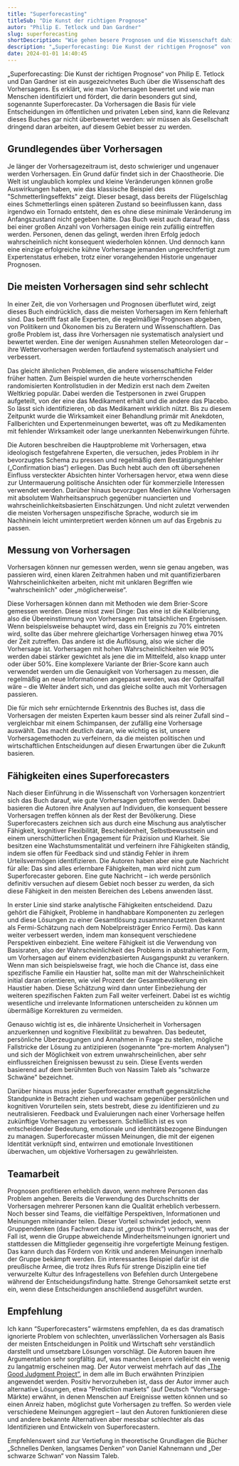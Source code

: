 ```yaml
---
title: "Superforecasting"
titleSub: "Die Kunst der richtigen Prognose"
autor: "Philip E. Tetlock und Dan Gardner"
slug: superforecasting
shortDescription: "Wie gehen besere Prognosen und die Wissenschaft dahinter."
description: "„Superforecasting: Die Kunst der richtigen Prognose“ von Philip E. Tetlock und Dan Gardner ist ein überaus interessantes Buch über die Wissenschaft der Vorhersage, wie man Vorhersagen verbessern kann und warum man keiner Vorhersage glauben sollte, wenn die Person dahinter nicht eine Liste all ihrer richtigen und falschen Vorhersagen aus der Vergangenheit bereitstellt."
date: 2024-01-01 14:40:45
---
```


„Superforecasting: Die Kunst der richtigen Prognose“ von Philip E. Tetlock und Dan Gardner ist ein ausgezeichnetes Buch über die Wissenschaft des Vorhersagens. Es erklärt, wie man Vorhersagen bewertet und wie man Menschen identifiziert und fördert, die darin besonders gut sind, sogenannte Superforecaster. Da Vorhersagen die Basis für viele Entscheidungen im öffentlichen und privaten Leben sind, kann die Relevanz dieses Buches gar nicht überbewertet werden: wir müssen als Gesellschaft dringend daran arbeiten, auf diesem Gebiet besser zu werden.

## Grundlegendes über Vorhersagen
Je länger der Vorhersagezeitraum ist, desto schwieriger und ungenauer werden Vorhersagen. Ein Grund dafür findet sich in der Chaostheorie. Die Welt ist unglaublich komplex und kleine Veränderungen können große Auswirkungen haben, wie das klassische Beispiel des "Schmetterlingseffekts" zeigt. Dieser besagt, dass bereits der Flügelschlag eines Schmetterlings einen späteren Zustand so beeinflussen kann, dass irgendwo ein Tornado entsteht, den es ohne diese minimale Veränderung im Anfangszustand nicht gegeben hätte. Das Buch weist auch darauf hin, dass bei einer großen Anzahl von Vorhersagen einige rein zufällig eintreffen werden. Personen, denen das gelingt, werden ihren Erfolg jedoch wahrscheinlich nicht konsequent wiederholen können. Und dennoch kann eine einzige erfolgreiche kühne Vorhersage jemanden ungerechtfertigt zum Expertenstatus erheben, trotz einer vorangehenden Historie ungenauer Prognosen.

## Die meisten Vorhersagen sind sehr schlecht
In einer Zeit, die von Vorhersagen und Prognosen überflutet wird, zeigt dieses Buch eindrücklich, dass die meisten Vorhersagen im Kern fehlerhaft sind. Das betrifft fast alle Experten, die regelmäßige Prognosen abgeben, von Politikern und Ökonomen bis zu Beratern und Wissenschaftlern. Das große Problem ist, dass ihre Vorhersagen nie systematisch analysiert und bewertet werden. Eine der wenigen Ausnahmen stellen Meteorologen dar – ihre Wettervorhersagen werden fortlaufend systematisch analysiert und verbessert. 

Das gleicht ähnlichen Problemen, die andere wissenschaftliche Felder früher hatten. Zum Beispiel wurden die heute vorherrschenden randomisierten Kontrollstudien in der Medizin erst nach dem Zweiten Weltkrieg populär. Dabei werden die Testpersonen in zwei Gruppen aufgeteilt, von der eine das Medikament erhält und die andere das Placebo. So lässt sich identifizieren, ob das Medikament wirklich nützt. Bis zu diesem Zeitpunkt wurde die Wirksamkeit einer Behandlung primär mit Anekdoten, Fallberichten und Expertenmeinungen bewertet, was oft zu Medikamenten mit fehlender Wirksamkeit oder lange unerkannten Nebenwirkungen führte. 

Die Autoren beschreiben die Hauptprobleme mit Vorhersagen, etwa ideologisch festgefahrene Experten, die versuchen, jedes Problem in ihr bevorzugtes Schema zu pressen und regelmäßig dem Bestätigungsfehler („Confirmation bias“) erliegen. Das Buch hebt auch den oft übersehenen Einfluss versteckter Absichten hinter Vorhersagen hervor, etwa wenn diese zur Untermauerung politische Ansichten oder für kommerzielle Interessen verwendet werden. Darüber hinaus bevorzugen Medien kühne Vorhersagen mit absolutem Wahrheitsanspruch gegenüber nuancierten und wahrscheinlichkeitsbasierten Einschätzungen. Und nicht zuletzt verwenden die meisten Vorhersagen unspezifische Sprache, wodurch sie im Nachhinein leicht uminterpretiert werden können um auf das Ergebnis zu passen.

## Messung von Vorhersagen
Vorhersagen können nur gemessen werden, wenn sie genau angeben, was passieren wird, einen klaren Zeitrahmen haben und mit quantifizierbaren Wahrscheinlichkeiten arbeiten, nicht mit unklaren Begriffen wie "wahrscheinlich" oder „möglicherweise“. 

Diese Vorhersagen können dann mit Methoden wie dem Brier-Score gemessen werden. Diese misst zwei Dinge: Das eine ist die Kalibrierung, also die Übereinstimmung von Vorhersagen mit tatsächlichen Ergebnissen. Wenn beispielsweise behauptet wird, dass ein Ereignis zu 70% eintreten wird, sollte das über mehrere gleichartige Vorhersagen hinweg etwa 70% der Zeit zutreffen. Das andere ist die Auflösung, also wie sicher die Vorhersage ist. Vorhersagen mit hohen Wahrscheinlichkeiten wie 90% werden dabei stärker gewichtet als jene die im Mittelfeld, also knapp unter oder über 50%. Eine komplexere Variante der Brier-Score kann auch verwendet werden um die Genauigkeit von Vorhersagen zu messen, die regelmäßig an neue Informationen angepasst werden, was der Optimalfall wäre – die Welter ändert sich, und das gleiche sollte auch mit Vorhersagen passieren. 

Die für mich sehr ernüchternde Erkenntnis des Buches ist, dass die Vorhersagen der meisten Experten kaum besser sind als reiner Zufall sind – vergleichbar mit einem Schimpansen, der zufällig eine Vorhersage auswählt. Das macht deutlich daran, wie wichtig es ist, unsere Vorhersagemethoden zu verfeinern, da die meisten politischen und wirtschaftlichen Entscheidungen auf diesen Erwartungen über die Zukunft basieren. 

## Fähigkeiten eines Superforecasters
Nach dieser Einführung in die Wissenschaft von Vorhersagen konzentriert sich das Buch darauf, wie gute Vorhersagen getroffen werden. Dabei basieren die Autoren ihre Analysen auf Individuen, die konsequent bessere Vorhersagen treffen können als der Rest der Bevölkerung. Diese Superforecasters zeichnen sich aus durch eine Mischung aus analytischer Fähigkeit, kognitiver Flexibilität, Bescheidenheit, Selbstbewusstsein und einem unerschütterlichen Engagement für Präzision und Klarheit. Sie besitzen eine Wachstumsmentalität und verfeinern ihre Fähigkeiten ständig, indem sie offen für Feedback sind und ständig Fehler in ihrem Urteilsvermögen identifizieren. Die Autoren haben aber eine gute Nachricht für alle: Das sind alles erlernbare Fähigkeiten, man wird nicht zum Superforecaster geboren. Eine gute Nachricht – ich werde persönlich definitiv versuchen auf diesem Gebiet noch besser zu werden, da sich diese Fähigkeit in den meisten Bereichen des Lebens anwenden lässt. 

In erster Linie sind starke analytische Fähigkeiten entscheidend. Dazu gehört die Fähigkeit, Probleme in handhabbare Komponenten zu zerlegen und diese Lösungen zu einer Gesamtlösung zusammenzusetzen (bekannt als Fermi-Schätzung nach dem Nobelpreisträger Enrico Fermi). Das kann weiter verbessert werden, indem man konsequent verschiedene Perspektiven einbezieht. Eine weitere Fähigkeit ist die Verwendung von Basisraten, also der Wahrscheinlichkeit des Problems in abstrahierter Form, um Vorhersagen auf einem evidenzbasierten Ausgangspunkt zu verankern. Wenn man sich beispielsweise fragt, wie hoch die Chance ist, dass eine spezifische Familie ein Haustier hat, sollte man mit der Wahrscheinlichkeit initial daran orientieren, wie viel Prozent der Gesamtbevölkerung ein Haustier haben. Diese Schätzung wird dann unter Einbeziehung der weiteren spezifischen Fakten zum Fall weiter verfeinert. Dabei ist es wichtig wesentliche und irrelevante Informationen unterscheiden zu können um übermäßige Korrekturen zu vermeiden.

Genauso wichtig ist es, die inhärente Unsicherheit in Vorhersagen anzuerkennen und kognitive Flexibilität zu bewahren. Das bedeutet, persönliche Überzeugungen und Annahmen in Frage zu stellen, mögliche Fallstricke der Lösung zu antizipieren (sogenannte "pre-mortem Analysen") und sich der Möglichkeit von extrem unwahrscheinlichen, aber sehr einflussreichen Ereignissen bewusst zu sein. Diese Events werden basierend auf dem berühmten Buch von Nassim Taleb als "schwarze Schwäne" bezeichnet.

Darüber hinaus muss jeder Superforecaster ernsthaft gegensätzliche Standpunkte in Betracht ziehen und wachsam gegenüber persönlichen und kognitiven Vorurteilen sein, stets bestrebt, diese zu identifizieren und zu neutralisieren. Feedback und Evaluierungen nach einer Vorhersage helfen zukünftige Vorhersagen zu verbessern. Schließlich ist es von entscheidender Bedeutung, emotionale und identitätsbezogene Bindungen zu managen. Superforecaster müssen Meinungen, die mit der eigenen Identität verknüpft sind, entwirren und emotionale Investitionen überwachen, um objektive Vorhersagen zu gewährleisten.

## Teamarbeit
Prognosen profitieren erheblich davon, wenn mehrere Personen das Problem angehen. Bereits die Verwendung des Durchschnitts der Vorhersagen mehrerer Personen kann die Qualität erheblich verbessern. Noch besser sind Teams, die vielfältige Perspektiven, Informationen und Meinungen miteinander teilen. Dieser Vorteil schwindet jedoch, wenn Gruppendenken (das Fachwort dazu ist „group think“) vorherrscht, was der Fall ist, wenn die Gruppe abweichende Minderheitsmeinungen ignoriert und stattdessen die Mittglieder gegenseitig ihre vorgefertigte Meinung festigen. Das kann durch das Fördern von Kritik und anderen Meinungen innerhalb der Gruppe bekämpft werden. Ein interessantes Beispiel dafür ist die preußische Armee, die trotz ihres Rufs für strenge Disziplin eine tief verwurzelte Kultur des Infragestellens von Befehlen durch Untergebene während der Entscheidungsfindung hatte. Strenge Gehorsamkeit setzte erst ein, wenn diese Entscheidungen anschließend ausgeführt wurden.

## Empfehlung
Ich kann “Superforecasters” wärmstens empfehlen, da es das dramatisch ignorierte Problem von schlechten, unverlässlichen Vorhersagen als Basis der meisten Entscheidungen in Politik und Wirtschaft sehr verständlich darstellt und umsetzbare Lösungen vorschlägt. Die Autoren bauen ihre Argumentation sehr sorgfältig auf, was manchen Lesern vielleicht ein wenig zu langatmig erscheinen mag. Der Autor verweist mehrfach auf das [„The Good Judgment Project”](https://www.gjopen.com/ ), in dem alle im Buch erwähnten Prinzipien angewendet werden. Positiv hervorzuheben ist, dass der Autor immer auch alternative Lösungen, etwa “Prediction markets” (auf Deutsch “Vorhersage-Märkte) erwähnt, in denen Menschen auf Ereignisse wetten können und so einen Anreiz haben, möglichst gute Vorhersagen zu treffen. So werden viele verschiedene Meinungen aggregiert – laut den Autoren funktionieren diese und andere bekannte Alternativen aber messbar schlechter als das Identifizieren und Entwickeln von Superforecastern. 

Empfehlenswert sind zur Vertiefung in theoretische Grundlagen die Bücher „Schnelles Denken, langsames Denken“ von Daniel Kahnemann und „Der schwarze Schwan“ von Nassim Taleb.
